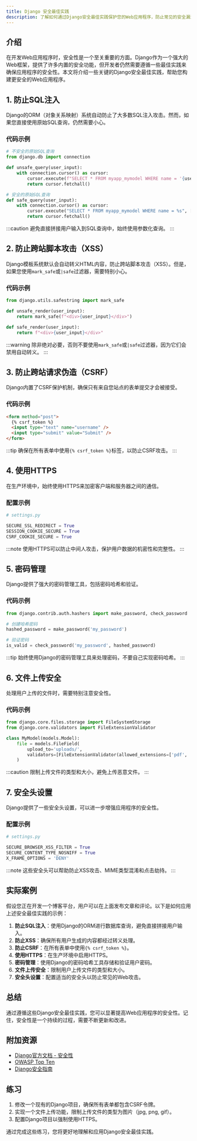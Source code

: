 ```yaml
---
title: Django 安全最佳实践
description: 了解如何通过Django安全最佳实践保护您的Web应用程序，防止常见的安全漏洞。
---
```


## 介绍

在开发Web应用程序时，安全性是一个至关重要的方面。Django作为一个强大的Web框架，提供了许多内置的安全功能，但开发者仍然需要遵循一些最佳实践来确保应用程序的安全性。本文将介绍一些关键的Django安全最佳实践，帮助您构建更安全的Web应用程序。

## 1. 防止SQL注入

Django的ORM（对象关系映射）系统自动防止了大多数SQL注入攻击。然而，如果您直接使用原始SQL查询，仍然需要小心。

### 代码示例

```python
# 不安全的原始SQL查询
from django.db import connection

def unsafe_query(user_input):
    with connection.cursor() as cursor:
        cursor.execute(f"SELECT * FROM myapp_mymodel WHERE name = '{user_input}'")
        return cursor.fetchall()

# 安全的原始SQL查询
def safe_query(user_input):
    with connection.cursor() as cursor:
        cursor.execute("SELECT * FROM myapp_mymodel WHERE name = %s", [user_input])
        return cursor.fetchall()
```

:::caution
避免直接拼接用户输入到SQL查询中，始终使用参数化查询。
:::

## 2. 防止跨站脚本攻击（XSS）

Django模板系统默认会自动转义HTML内容，防止跨站脚本攻击（XSS）。但是，如果您使用`mark_safe`或`|safe`过滤器，需要特别小心。

### 代码示例

```python
from django.utils.safestring import mark_safe

def unsafe_render(user_input):
    return mark_safe(f"<div>{user_input}</div>")

def safe_render(user_input):
    return f"<div>{user_input}</div>"
```

:::warning
除非绝对必要，否则不要使用`mark_safe`或`|safe`过滤器，因为它们会禁用自动转义。
:::

## 3. 防止跨站请求伪造（CSRF）

Django内置了CSRF保护机制，确保只有来自您站点的表单提交才会被接受。

### 代码示例

```html
<form method="post">
  {% csrf_token %}
  <input type="text" name="username" />
  <input type="submit" value="Submit" />
</form>
```

:::tip
确保在所有表单中使用`{% csrf_token %}`标签，以防止CSRF攻击。
:::

## 4. 使用HTTPS

在生产环境中，始终使用HTTPS来加密客户端和服务器之间的通信。

### 配置示例

```python
# settings.py

SECURE_SSL_REDIRECT = True
SESSION_COOKIE_SECURE = True
CSRF_COOKIE_SECURE = True
```

:::note
使用HTTPS可以防止中间人攻击，保护用户数据的机密性和完整性。
:::

## 5. 密码管理

Django提供了强大的密码管理工具，包括密码哈希和验证。

### 代码示例

```python
from django.contrib.auth.hashers import make_password, check_password

# 创建哈希密码
hashed_password = make_password('my_password')

# 验证密码
is_valid = check_password('my_password', hashed_password)
```

:::tip
始终使用Django的密码管理工具来处理密码，不要自己实现密码哈希。
:::

## 6. 文件上传安全

处理用户上传的文件时，需要特别注意安全性。

### 代码示例

```python
from django.core.files.storage import FileSystemStorage
from django.core.validators import FileExtensionValidator

class MyModel(models.Model):
    file = models.FileField(
        upload_to='uploads/',
        validators=[FileExtensionValidator(allowed_extensions=['pdf', 'doc', 'docx'])]
    )
```

:::caution
限制上传文件的类型和大小，避免上传恶意文件。
:::

## 7. 安全头设置

Django提供了一些安全头设置，可以进一步增强应用程序的安全性。

### 配置示例

```python
# settings.py

SECURE_BROWSER_XSS_FILTER = True
SECURE_CONTENT_TYPE_NOSNIFF = True
X_FRAME_OPTIONS = 'DENY'
```

:::note
这些安全头可以帮助防止XSS攻击、MIME类型混淆和点击劫持。
:::

## 实际案例

假设您正在开发一个博客平台，用户可以在上面发布文章和评论。以下是如何应用上述安全最佳实践的示例：

1. **防止SQL注入**：使用Django的ORM进行数据库查询，避免直接拼接用户输入。
2. **防止XSS**：确保所有用户生成的内容都经过转义处理。
3. **防止CSRF**：在所有表单中使用`{% csrf_token %}`。
4. **使用HTTPS**：在生产环境中启用HTTPS。
5. **密码管理**：使用Django的密码哈希工具存储和验证用户密码。
6. **文件上传安全**：限制用户上传文件的类型和大小。
7. **安全头设置**：配置适当的安全头以防止常见的Web攻击。

## 总结

通过遵循这些Django安全最佳实践，您可以显著提高Web应用程序的安全性。记住，安全性是一个持续的过程，需要不断更新和改进。

## 附加资源

- [Django官方文档 - 安全性](https://docs.djangoproject.com/en/stable/topics/security/)
- [OWASP Top Ten](https://owasp.org/www-project-top-ten/)
- [Django安全指南](https://docs.djangoproject.com/en/stable/howto/deployment/checklist/)

## 练习

1. 修改一个现有的Django项目，确保所有表单都包含CSRF令牌。
2. 实现一个文件上传功能，限制上传文件的类型为图片（jpg, png, gif）。
3. 配置Django项目以强制使用HTTPS。

通过完成这些练习，您将更好地理解和应用Django安全最佳实践。